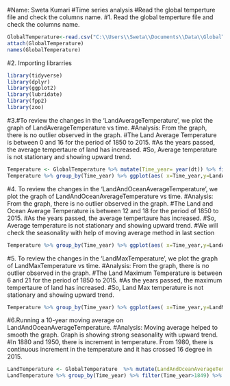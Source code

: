 #Name: Sweta Kumari
#Time series analysis
#Read the global temperture file and check the columns name.
#1. Read the global temperture file and check the columns name.
```{r}
GlobalTemperature<-read.csv("C:\\Users\\Sweta\\Documents\\Data\\GlobalTemperatures.csv",header=T)
attach(GlobalTemperature)
names(GlobalTemperature)
```

#2. Importing librarries
```{r}
library(tidyverse)
library(dplyr)
library(ggplot2)
library(lubridate)
library(fpp2)
library(zoo)
```

#3.#To review the changes in the 'LandAverageTemperature', we plot the graph of LandAverageTemperature vs time.
#Analysis: From the graph, there is no outlier observed in the graph. 
#The Land Average Temperature is between 0 and 16 for the period of 1850 to 2015.
#As the years passed, the average tempertaure of land has increased.
#So, Average temperature is not stationary and showing upward trend.
```{r}
Temperature <- GlobalTemperature %>% mutate(Time_year= year(dt)) %>% filter(Time_year>1849)
Temperature %>% group_by(Time_year) %>% ggplot(aes( x=Time_year,y=LandAverageTemperature,Colour=LandAverageTemperature)) + geom_line()
```
#4. To review the changes in the 'LandAndOceanAverageTemperature', we plot the graph of LandAndOceanAverageTemperature vs time.
#Analysis: From the graph, there is no outlier observed in the graph. 
#The Land and Ocean Average Temperature is between 12 and 18 for the period of 1850 to 2015.
#As the years passed, the average tempertaure has increased.
#So, Average temperature is not stationary and showing upward trend.
#We will check the seasonality with help of moving average method in last section
```{r}
Temperature %>% group_by(Time_year) %>% ggplot(aes( x=Time_year,y=LandAndOceanAverageTemperature,Colour=LandAndOceanAverageTemperature)) + geom_line()
```

#5. To review the changes in the 'LandMaxTemperature', we plot the graph of LandMaxTemperature vs time.
#Analysis: From the graph, there is no outlier observed in the graph. 
#The Land Maximum Temperature is between 6 and 21 for the period of 1850 to 2015.
#As the years passed, the maximum tempertaure of land has increased.
#So, Land Max temperature is not stationary and showing upward trend.
```{r}
Temperature %>% group_by(Time_year) %>% ggplot(aes( x=Time_year,y=LandMaxTemperature,Colour=LandMaxTemperature)) + geom_line()
```

#6.Running a 10-year moving average on LandAndOceanAverageTemperature.
#Analysis: Moving average helped to smooth the graph. Graph is showing strong seasonality with upward trend.
#In 1880 and 1950, there is increment in temperature. From 1980, there is continuous increment in the temperature and it has crossed 16 degree in 2015.
```{r}
LandTemperature <- GlobalTemperature  %>% mutate(LandAndOceanAverageTemperature = rollmean(LandAndOceanAverageTemperature, k = 120, fill = NA, align = "right"), Time_year=year(dt))
LandTemperature %>% group_by(Time_year) %>% filter(Time_year>1849) %>% ggplot(aes( x=Time_year,y=LandAndOceanAverageTemperature,Colour=LandAndOceanAverageTemperature)) + geom_line()
```



